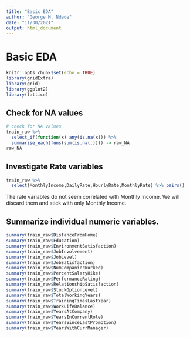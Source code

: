 ---
title: "Basic EDA"
author: "George M. Ndede"
date: "11/30/2021"
output: html_document
---

# Basic EDA

```{r eda_basic, include=FALSE}
knitr::opts_chunk$set(echo = TRUE)
library(gridExtra)
library(grid)
library(ggplot2)
library(lattice)

```

## Check for NA values

```{r sanity_check}
# check for NA values
train_raw %>% 
  select_if(function(x) any(is.na(x))) %>% 
  summarise_each(funs(sum(is.na(.)))) -> raw_NA
raw_NA
```

## Investigate Rate variables

```{r crossplot_wage_rates}
train_raw %>% 
  select(MonthlyIncome,DailyRate,HourlyRate,MonthlyRate) %>% pairs()
```

The rate variables do not seem correlated with Monthly Income.
We will discard them and stick with only Monthly Income.

## Summarize individual numeric variables.
```{r}
summary(train_raw$DistanceFromHome)
summary(train_raw$Education)
summary(train_raw$EnvironmentSatisfaction)
summary(train_raw$JobInvolvement)
summary(train_raw$JobLevel)
summary(train_raw$JobSatisfaction)
summary(train_raw$NumCompaniesWorked)
summary(train_raw$PercentSalaryHike)
summary(train_raw$PerformanceRating)
summary(train_raw$RelationshipSatisfaction)
summary(train_raw$StockOptionLevel)
summary(train_raw$TotalWorkingYears)
summary(train_raw$TrainingTimesLastYear)
summary(train_raw$WorkLifeBalance)
summary(train_raw$YearsAtCompany)
summary(train_raw$YearsInCurrentRole)
summary(train_raw$YearsSinceLastPromotion)
summary(train_raw$YearsWithCurrManager)

```
